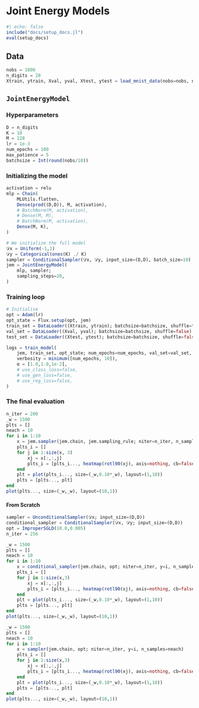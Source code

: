 
# Joint Energy Models

```julia
#| echo: false
include("docs/setup_docs.jl")
eval(setup_docs)
```

## Data

```julia
nobs = 1000
n_digits = 28
Xtrain, ytrain, Xval, yval, Xtest, ytest = load_mnist_data(nobs=nobs, n_digits=n_digits)
```

## `JointEnergyModel`

### Hyperparameters

```julia
D = n_digits               
K = 10                      
M = 128
lr = 1e-3                
num_epochs = 100
max_patience = 5            
batchsize = Int(round(nobs/10))
```

### Initializing the model

```julia
activation = relu
mlp = Chain(
    MLUtils.flatten,
    Dense(prod((D,D)), M, activation),
    # BatchNorm(M, activation),
    # Dense(M, M),
    # BatchNorm(M, activation),
    Dense(M, K),
)

# We initialize the full model
𝒟x = Uniform(-1,1)
𝒟y = Categorical(ones(K) ./ K)
sampler = ConditionalSampler(𝒟x, 𝒟y, input_size=(D,D), batch_size=10)
jem = JointEnergyModel(
    mlp, sampler;
    sampling_steps=20,
)
```

### Training loop

```julia
# Initialise 
opt = Adam(lr)
opt_state = Flux.setup(opt, jem)
train_set = DataLoader((Xtrain, ytrain); batchsize=batchsize, shuffle=true)
val_set = DataLoader((Xval, yval); batchsize=batchsize, shuffle=false)
test_set = DataLoader((Xtest, ytest); batchsize=batchsize, shuffle=false)
```

```julia
logs = train_model(
    jem, train_set, opt_state; num_epochs=num_epochs, val_set=val_set,
    verbosity = minimum([num_epochs, 10]),
    α = [1.0,1.0,1e-2],
    # use_class_loss=false,
    # use_gen_loss=false,
    # use_reg_loss=false,
)
```

### The final evaluation

```julia
n_iter = 200
_w = 1500
plts = []
neach = 10
for i in 1:10
    x = jem.sampler(jem.chain, jem.sampling_rule; niter=n_iter, n_samples=neach, y=i)
    plts_i = []
    for j in 1:size(x, 3)
        xj = x[:,:,j]
        plts_i = [plts_i..., heatmap(rotl90(xj), axis=nothing, cb=false)]
    end
    plt = plot(plts_i..., size=(_w,0.10*_w), layout=(1,10))
    plts = [plts..., plt]
end
plot(plts..., size=(_w,_w), layout=(10,1))
```

#### From Scratch

```julia
sampler = UnconditionalSampler(𝒟x; input_size=(D,D))
conditional_sampler = ConditionalSampler(𝒟x, 𝒟y; input_size=(D,D))
opt = ImproperSGLD(10.0,0.005)
n_iter = 256
```

```julia
_w = 1500
plts = []
neach = 10
for i in 1:10
    x = conditional_sampler(jem.chain, opt; niter=n_iter, y=i, n_samples=neach)
    plts_i = []
    for j in 1:size(x,3)
        xj = x[:,:,j]
        plts_i = [plts_i..., heatmap(rotl90(xj), axis=nothing, cb=false)]
    end
    plt = plot(plts_i..., size=(_w,0.10*_w), layout=(1,10))
    plts = [plts..., plt]
end
plot(plts..., size=(_w,_w), layout=(10,1))
```

```julia
_w = 1500
plts = []
neach = 10
for i in 1:10
    x = sampler(jem.chain, opt; niter=n_iter, y=i, n_samples=neach)
    plts_i = []
    for j in 1:size(x,3)
        xj = x[:,:,j]
        plts_i = [plts_i..., heatmap(rotl90(xj), axis=nothing, cb=false)]
    end
    plt = plot(plts_i..., size=(_w,0.10*_w), layout=(1,10))
    plts = [plts..., plt]
end
plot(plts..., size=(_w,_w), layout=(10,1))
```
